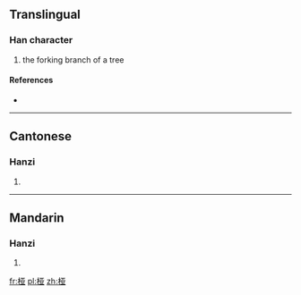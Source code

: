 {{also|椏}}
==Translingual==

===Han character===
{{Han char|rn=75|rad=木|as=06|sn=10|four=|canj=木一廿金 (DMTC)}}

# the forking branch of a tree

====References====
* {{Han ref|kx=0526.211|hdz=21195.041|uh=6860|ud=26720}}

----

==Cantonese==

===Hanzi===
{{yue-hanzi|jyut=|y=nga4|tra=椏}}

# {{defn|Cantonese|sort=木06}}

----

==Mandarin==

===Hanzi===
{{cmn-hanzi|tra=椏|pin=[[yá]] ([[ya2]])|wg=ya<sup>2</sup>}}

# {{defn|Mandarin|sort=木06}}

[[fr:桠]]
[[pl:桠]]
[[zh:桠]]